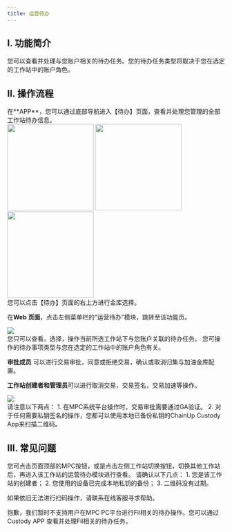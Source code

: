```yaml
---
title: 运营待办
---
```


## I. 功能简介

您可以查看并处理与您账户相关的待办任务。您的待办任务类型将取决于您在选定的工作站中的账户角色。

## II. 操作流程

<Steps>
<Step title="查看待办信息">
在**APP**，您可以通过底部导航进入【待办】页面，查看并处理您管理的全部工作站待办信息。
<div className="w-full flex items-center justify-center">
    <CardGroup cols={3}>
    <img src="/images/user-guide/todo1cn.png" width="200"/>
    <img src="/images/user-guide/todo2cn.png" width="200"/>
    <img src="/images/user-guide/todo3cn.png" width="200"/>
    </CardGroup>
</div>

<Tip>
您可以点击【待办】页面的右上方进行金库选择。 
</Tip>

在**Web 页面**，点击左侧菜单栏的“运营待办”模块，跳转至该功能页。
<div className="w-full flex items-center justify-center">
    <img src="/images/user-guide/todo4cn.png" />
</div>
<Tip>
您只可以查看，选择，操作当前所选工作站下与您账户关联的待办任务。
</Tip>

</Step>
<Step title="处理运营代办">
您可操作的待办事项类型与您在选定的工作站中的账户角色有关。

**审批成员** 可以进行交易审批，同意或拒绝交易，确认或取消归集与加油金库配置。

**工作站创建者和管理员**可以进行取消交易，交易签名，交易加速等操作。

<div className="w-full flex items-center justify-center">
    <img src="/images/user-guide/todo5cn.png" />
</div>


<Warning>
请注意以下两点：
1. 在MPC系统平台操作时，交易审批需要通过GA验证。
2. 对于任何需要私钥签名的操作，您都可以使用本地已备份私钥的ChainUp Custody App来扫描二维码。
</Warning>
</Step>
</Steps>

## III. 常见问题

<Accordion title="我如何查看其他工作站的运营待办？">
您可点击页面顶部的MPC按钮，或是点击左侧工作站切换按钮，切换其他工作站后，再进入该工作站的运营待办模块进行查看。
</Accordion>

<Accordion title="为什么我无法通过扫描待办的二维码完成待签名和待加速的任务？">
请确认以下几点：
1. 您是该工作站的创建者；
2. 您使用的设备已完成本地私钥的备份；
3. 二维码没有过期。

如果依旧无法进行扫码操作，请联系在线客服寻求帮助。
</Accordion>

<Accordion title="为什么我无法查看Fil相关的待办任务？">
抱歉，我们暂时不支持用户在MPC PC平台进行Fil相关的待办操作。您可以通过Custody APP 查看并处理Fil相关的待办任务。
</Accordion>

